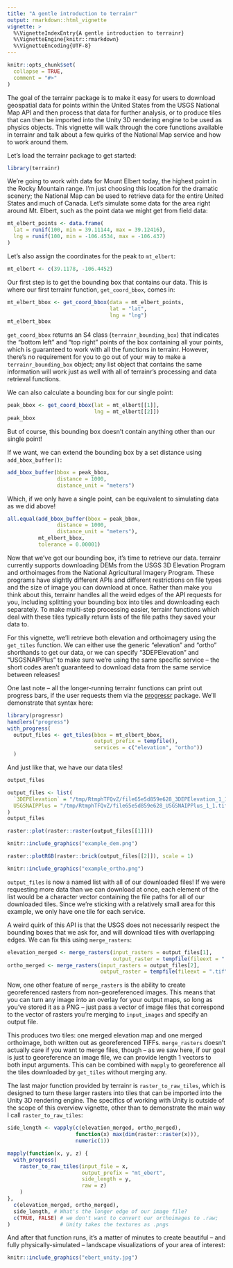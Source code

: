 ```yaml
---
title: "A gentle introduction to terrainr"
output: rmarkdown::html_vignette
vignette: >
  %\VignetteIndexEntry{A gentle introduction to terrainr}
  %\VignetteEngine{knitr::rmarkdown}
  %\VignetteEncoding{UTF-8}
---
```


```r
knitr::opts_chunk$set(
  collapse = TRUE,
  comment = "#>"
)
```

The goal of the terrainr package is to make it easy for users to download 
geospatial data for points within the United States from the USGS National Map 
API and then process that data for 
further analysis, or to produce tiles that can then be imported into the 
Unity 3D rendering engine to be used as physics objects. This vignette will 
walk through the core functions available in terrainr and talk about a few 
quirks of the National Map service and how to work around them.

Let's load the terrainr package to get started:

```r
library(terrainr)
```

We're going to work with data for Mount Elbert today, the highest point in the 
Rocky Mountain range. I'm just choosing this location for the dramatic scenery;
the National Map can be used to retrieve data for the entire United States and 
much of Canada. Let's simulate some data for the area right around Mt. Elbert,
such as the point data we might get from field data:

```r
mt_elbert_points <- data.frame(
  lat = runif(100, min = 39.11144, max = 39.12416),
  lng = runif(100, min = -106.4534, max = -106.437)
)
```

Let's also assign the coordinates for the peak to `mt_elbert`:

```r
mt_elbert <- c(39.1178, -106.4452)
```

Our first step is to get the bounding box that contains our data. This is 
where our first terrainr function, `get_coord_bbox`, comes in:

```r
mt_elbert_bbox <- get_coord_bbox(data = mt_elbert_points, 
                                 lat = "lat", 
                                 lng = "lng")
mt_elbert_bbox
```

`get_coord_bbox` returns an S4 class (`terrainr_bounding_box`) that indicates 
the "bottom left" and "top right" points of the box containing all your points, 
which is guaranteed to work with all the functions in terrainr. However, there's 
no requirement for you to go out of your way to make a `terrainr_bounding_box` 
object; any list object that contains the same information will work just as 
well with all of terrainr's processing and data retrieval functions.

We can also calculate a bounding box for our single point:

```r
peak_bbox <- get_coord_bbox(lat = mt_elbert[[1]], 
                            lng = mt_elbert[[2]])
peak_bbox
```

But of course, this bounding box doesn't contain anything other than our single 
point! 

If we want, we can extend the bounding box by a set distance using
`add_bbox_buffer()`:

```r
add_bbox_buffer(bbox = peak_bbox, 
                distance = 1000,
                distance_unit = "meters")
```

Which, if we only have a single point, can be equivalent to simulating data as
we did above!

```r
all.equal(add_bbox_buffer(bbox = peak_bbox, 
                distance = 1000,
                distance_unit = "meters"),
          mt_elbert_bbox,
          tolerance = 0.00001)
```

Now that we've got our bounding box, it's time to retrieve our data. terrainr 
currently supports downloading DEMs from the USGS 3D Elevation Program and 
orthoimages from the National Agricultural Imagery Program. These programs have
slightly different APIs and different restrictions on file types and the size
of image you can download at once. Rather than make you think about this, 
terrainr handles all the weird edges of the API requests for you, including 
splitting your bounding box into tiles and downloading each separately. To make
multi-step processing easier, terrainr functions which deal with these tiles 
typically return lists of the file paths they saved your data to.

For this vignette, we'll retrieve both elevation and orthoimagery using the 
`get_tiles` function. We can either use the generic "elevation" and "ortho"
shorthands to get our data, or we can specify "3DEPElevation" and "USGSNAIPPlus"
to make sure we're using the same specific service -- the short codes aren't
guaranteed to download data from the same service between releases!

One last note -- all the longer-running terrainr functions can print out 
progress bars, if the user requests them via the 
[progressr](https://CRAN.R-project.org/package=progressr) 
package. We'll demonstrate that syntax here:

```r
library(progressr)
handlers("progress")
with_progress(
  output_files <- get_tiles(bbox = mt_elbert_bbox,
                            output_prefix = tempfile(),
                            services = c("elevation", "ortho"))
  )
```

And just like that, we have our data tiles!

```r
output_files
```

```r
output_files <- list(
  `3DEPElevation` = "/tmp/RtmphTFQvZ/file65e5d859e628_3DEPElevation_1_1.tif",
  USGSNAIPPlus = "/tmp/RtmphTFQvZ/file65e5d859e628_USGSNAIPPlus_1_1.tif"
)
output_files
```

```r
raster::plot(raster::raster(output_files[[1]]))
```

```r
knitr::include_graphics("example_dem.png")
```

```r
raster::plotRGB(raster::brick(output_files[[2]]), scale = 1)
```

```r
knitr::include_graphics("example_ortho.png")
```

`output_files` is now a named list with all of our downloaded files! If we were
requesting more data than we can download at once, each element of the list 
would be a character vector containing the file paths for all of our downloaded
tiles. Since we're sticking with a relatively small area for this example, we 
only have one tile for each service.

A weird quirk of this API is that the USGS does not necessarily respect 
the bounding boxes that we ask for, and will download tiles with overlapping
edges. We can fix this using `merge_rasters`:

```r
elevation_merged <- merge_rasters(input_rasters = output_files[1],
                                  output_raster = tempfile(fileext = ".tif"))
ortho_merged <- merge_rasters(input_rasters = output_files[2],
                              output_raster = tempfile(fileext = ".tif"))
```

Now, one other feature of `merge_rasters` is the ability to create georeferenced
rasters from non-georeferenced images. This means that you can turn any image 
into an overlay for your output maps, so long as you've stored it as a PNG -- 
just pass a vector of image files that correspond to the vector of rasters 
you're merging to `input_images` and specify an output file.

This produces two tiles: one merged elevation map and one merged orthoimage, 
both written out as georeferenced TIFFs. `merge_rasters` doesn't actually care
if you want to merge files, though -- as we saw here, if our goal is just to 
georeference an image file, we can provide length 1 vectors to both input 
arguments. This can be combined with `mapply` to georeference all the tiles 
downloaded by `get_tiles` without merging any.

The last major function provided by terrainr is `raster_to_raw_tiles`, which 
is designed to turn these larger rasters into tiles that can be imported into 
the Unity 3D rendering engine. The specifics of working with Unity is outside
of the scope of this overview vignette, other than to demonstrate the main 
way I call `raster_to_raw_tiles`:

```r
side_length <- vapply(c(elevation_merged, ortho_merged), 
                      function(x) max(dim(raster::raster(x))), 
                      numeric(1))

mapply(function(x, y, z) {
  with_progress(
    raster_to_raw_tiles(input_file = x, 
                        output_prefix = "mt_ebert", 
                        side_length = y, 
                        raw = z)
    )
},
  c(elevation_merged, ortho_merged),
  side_length, # What's the longer edge of our image file?
  c(TRUE, FALSE) # we don't want to convert our orthoimages to .raw;
)                # Unity takes the textures as .pngs
```

And after that function runs, it's a matter of minutes to create beautiful -- 
and fully physically-simulated -- landscape visualizations of your area of 
interest:

```r
knitr::include_graphics("ebert_unity.jpg")
```

